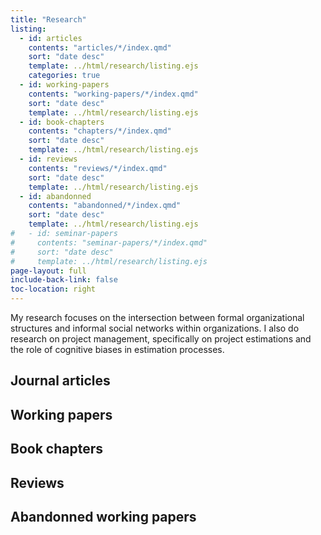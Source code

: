 ```yaml
--- 
title: "Research"
listing:
  - id: articles
    contents: "articles/*/index.qmd"
    sort: "date desc"
    template: ../html/research/listing.ejs
    categories: true
  - id: working-papers
    contents: "working-papers/*/index.qmd"
    sort: "date desc"
    template: ../html/research/listing.ejs
  - id: book-chapters
    contents: "chapters/*/index.qmd"
    sort: "date desc"
    template: ../html/research/listing.ejs
  - id: reviews
    contents: "reviews/*/index.qmd"
    sort: "date desc"
    template: ../html/research/listing.ejs
  - id: abandonned
    contents: "abandonned/*/index.qmd"
    sort: "date desc"
    template: ../html/research/listing.ejs
#   - id: seminar-papers
#     contents: "seminar-papers/*/index.qmd"
#     sort: "date desc"
#     template: ../html/research/listing.ejs
page-layout: full
include-back-link: false
toc-location: right
---
```


My research focuses on the intersection between formal organizational structures and informal social networks within organizations. 
I also do research on project management, specifically on project estimations and the role of cognitive biases in estimation processes.




## Journal articles

:::{#articles}
:::


## Working papers

:::{#working-papers}
:::


## Book chapters

:::{#book-chapters}
:::


## Reviews

:::{#reviews}
:::


## Abandonned working papers

:::{#abandonned}
:::



